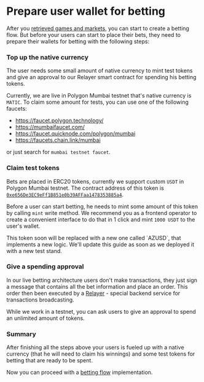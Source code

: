 
# Prepare user wallet for betting

After you [retrieved games and markets](/guides/live/data-retrieval), you can start to create a betting flow.
But before your users can start to place their bets, they need to prepare their wallets for betting with the following steps:

### Top up the native currency

The user needs some small amount of native currency to mint test tokens and give an approval to our Relayer smart contract for spending his betting tokens.

Currently, we are live in Polygon Mumbai testnet that's native currency is `MATIC`.
To claim some amount for tests, you can use one of the following faucets:

- https://faucet.polygon.technology/
- https://mumbaifaucet.com/
- https://faucet.quicknode.com/polygon/mumbai
- https://faucets.chain.link/mumbai

or just search for `mumbai testnet faucet`.

### Claim test tokens

Bets are placed in ERC20 tokens, currently we support custom `USDT` in Polygon Mumbai testnet.
The contract address of this token is [`0xe656De3EC9eFf1B851e0b39AFFaa1478353885a4`](https://mumbai.polygonscan.com/address/0xe656De3EC9eFf1B851e0b39AFFaa1478353885a4).

Before a user can start betting, he needs to mint some amount of this token by calling `mint` write method.
We recommend you as a frontend operator to create a convenient interface to do that in 1 click and mint `1000 USDT` to the user's wallet.

<Callout type="warning">
  This token soon will be replaced with a new one called `AZUSD`, that implements a new logic.
  We'll update this guide as soon as we deployed it with a new test stand.
</Callout>

### Give a spending approval

In our live betting architecture users don't make transactions, they just sign a message that contains all the bet information and place an order.
This order then been executed by a [Relayer](/contracts/live-relayer) - special backend service for transactions broadcasting.

<Callout type="feature">
  While we work in a testnet, you can ask users to give an approval to spend an unlimited amount of tokens.
</Callout>

### Summary

After finishing all the steps above your users is fueled up with a native currency (that he will need to claim his winnings)
and some test tokens for betting that are ready to be spent.

Now you can proceed with a [betting flow](/guides/live/place-a-bet) implementation.
